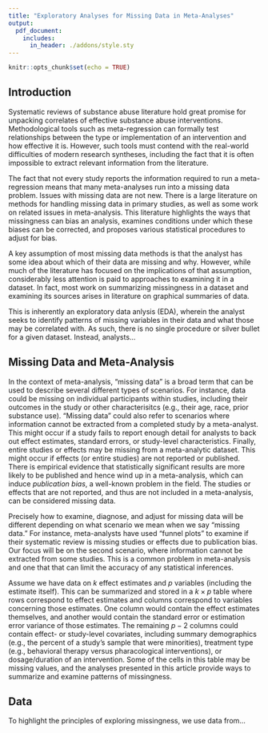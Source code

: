 ```yaml
---
title: "Exploratory Analyses for Missing Data in Meta-Analyses"
output: 
  pdf_document:
    includes: 
      in_header: ./addons/style.sty
---
```


```r
knitr::opts_chunk$set(echo = TRUE)
```

## Introduction

Systematic reviews of substance abuse literature hold great promise for unpacking correlates of effective substance abuse interventions. 
Methodological tools such as meta-regression can formally test relationships between the type or implementation of an  intervention and how effective it is.
However, such tools must contend with the real-world difficulties of modern research syntheses, including the fact that it is often impossible to extract relevant information from the literature.


The fact that not every study reports the information required to run a meta-regression means that many meta-analyses run into a missing data problem.
Issues with missing data are not new. 
There is a large literature on methods for handling missing data in primary studies, as well as some work on related issues in meta-analysis.
This literature highlights the ways that missingness can bias an analysis, examines conditions under which these biases can be corrected, and proposes various statistical procedures to adjust for bias.

A key assumption of most missing data methods is that the analyst has some idea about which of their data are missing and why.
However, while much of the literature has focused on the implications of that assumption, considerably less attention is paid to approaches to examining it in a dataset.
In fact, most work on summarizing missingness in a dataset and examining its sources arises in literature on graphical summaries of data.

This is inherently an exploratory data anlysis (EDA), wherein the analyst seeks to identify patterns of missing variables in their data and what those may be correlated with.
As such, there is no single procedure or silver bullet for a given dataset. 
Instead, analysts...



## Missing Data and Meta-Analysis

In the context of meta-analysis, "missing data" is a broad term that can be  used to describe several different types of scenarios.
For instance, data could be missing on individual participants within studies, including their outcomes in the study or other characterisitcs (e.g., their age, race, prior substance use).
"Missing data" could also refer to scenarios where information cannot be extracted from a completed study by a meta-analyst. 
This might occur if a study fails to report enough detail for analysts to back out effect estimates, standard errors, or study-level characteristics.
Finally, entire studies or effects may be missing from a meta-analytic dataset. 
This might occur if effects (or entire studies) are not reported or published. 
There is empirical evidence that statistically significant results are more likely to be published and hence wind up in a meta-analysis, which can induce *publication bias*, a well-known problem in the field.
The studies or effects that are not reported, and thus are not included in a meta-analysis, can be considered missing data.

Precisely how to examine, diagnose, and adjust for missing data will be different depending on what scenario we mean when we say "missing data."
For instance, meta-analysts have used "funnel plots" to examine if their systematic review is missing studies or effects due to publication bias.
Our focus will be on the second scenario, where information cannot be extracted from some studies. 
This is a common problem in meta-analysis and one that that can limit the accuracy of any statistical inferences.

Assume we have data on $k$ effect estimates and $p$ variables (including the estimate itself).
This can be summarized and stored in a $k \times p$ table where rows correspond to effect estimates and columns correspond to variables concerning those estimates. 
One column would contain the effect estimates themselves, and another would contain the standard error or estimation error variance of those estimates.
The remaining $p-2$ columns could contain effect- or study-level covariates, including summary demographics (e.g., the percent of a study's sample that were minorities), treatment type (e.g., behavioral therapy versus pharacological interventions), or dosage/duration of an intervention.
Some of the cells in this table may be missing values, and the analyses presented in this article provide ways to summarize and examine patterns of missingness.


## Data

To highlight the principles of exploring missingness, we use data from...

